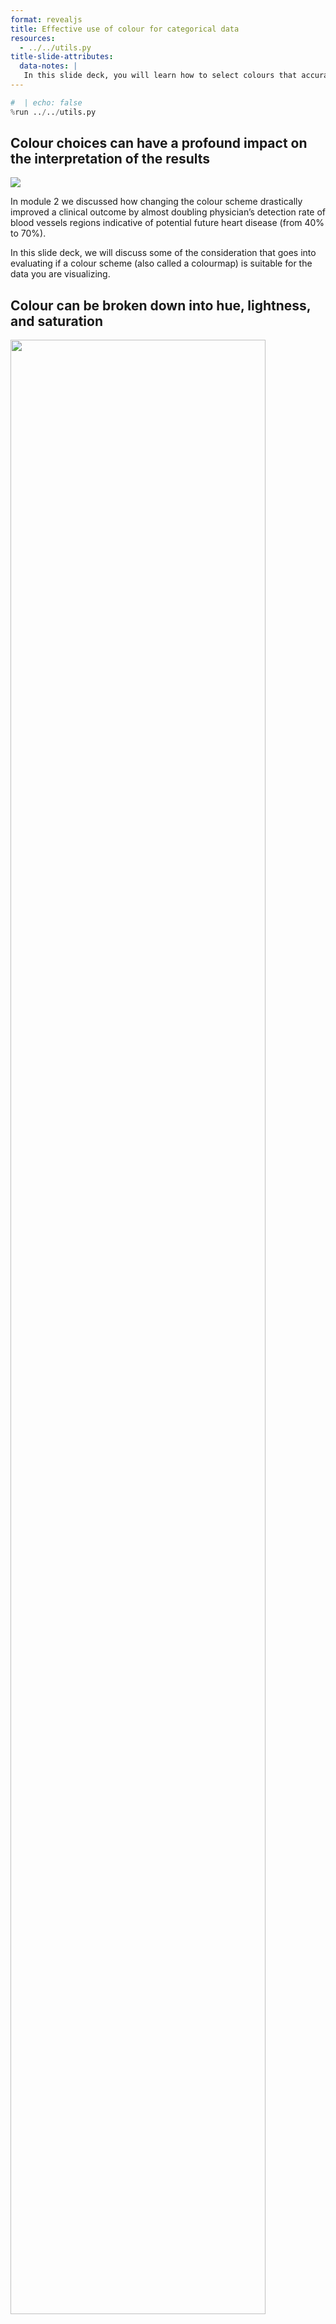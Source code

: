 ```yaml
---
format: revealjs
title: Effective use of colour for categorical data
resources:
  - ../../utils.py
title-slide-attributes:
  data-notes: |
   In this slide deck, you will learn how to select colours that accurately represents your data and effectively communicate it to the reader.
---
```


```python
#  | echo: false
%run ../../utils.py
```

## Colour choices can have a profound impact on the interpretation of the results

![](../../../static/module5/color-importance-vessels.png){fig-alt="Color Importance Vessels"}

::: {.notes}
In module 2 we discussed how changing the colour scheme drastically improved a clinical outcome by almost doubling physician’s detection rate of blood vessels regions indicative of potential future heart disease (from 40% to 70%).

In this slide deck, we will discuss some of the consideration that goes into evaluating if a colour scheme (also called a colourmap) is suitable for the data you are visualizing.
:::

## Colour can be broken down into hue, lightness, and saturation

![](../../../static/module5/hsl-cylinder.png){fig-alt="Hsl Cylinder" fig-align="center" width="90%"}

::: {.notes}
There are several different ways to represent colours.
You might already have heard of RGB (red, green, blue) or CMYK (cyan, magenta, yellow, black)
where different amounts of a set of base colours are combined to create all possible colours.

When discussing colours in the context of data visualization,
We will be describing them with the parameters "hue", "saturation" and "lightness".

The left schematic in this slide is a 2D circular representation including only hue and saturation.
When we add lightness, this circle grows into a cylinder with lightness as the height.

On the next slide, we will break down exactly what each of these three parameters represents.
:::

## Hue, lightness, and saturation describes different properties of colours

![](../../../static/module5/hsl-questions.png){fig-alt="Hsl Questions" fig-align="center" width="60%"}

::: {.notes}
We could verbalize the changes we saw in the previous slide in the following manner:

Hue is what we traditionally think of as the “colour”, is it red, blue, etc?

Each hue can have a varying saturation, which ranges from a dull, greyish appearance to a vibrant fully saturated hue.

Lightness is how bright the colour is. For every hue, it starts at black (no lightness) and ends at white (full lightness).

Hue and lightness are the most important from a data visualization perspective,
and we use them for categorical and quantitative data, respectively. 

Saturation is often used more as a stylistic choice
to decide whether the colours we use should be muted/desaturated or vivid/saturated.
:::

## Hues are used to distinguish categorical values

<iframe src="../../../static/module5/charts/categorical-hues.html" width="100%" height="420px" style="border:none;"></iframe>

::: {.notes}
Hue is useful to distinguish between categories
because it is often relatively easy for us to say that different hues are distinct.
We can see that blue, orange, red, etc are different and don’t easily mix them up.

The leftmost plot uses different hues
to separate the points belonging to different categories.
We can quickly identify that there is a total of three distinct colours being used here
even without looking at the legend.

In the plot to the right
we used lightness within a single hue (blue) to label the different categories.
Here it is much harder to say how many different categories there are,
and even when we have the legend,
it is difficult to tell which points are which shade of blue.
:::

## It is often better to use established colour schemes instead of making your own

![](../../../static/module5/color-schemes.png){fig-alt="Color schemes" fig-align="center"}

::: {.notes}
There are many different hues we could use to represent our colours
and some might not go as well together as others,
so how do we decide which ones to use?

Fortunately,
we don’t have to design our own combination of colours to use,
but can pick from combinations designed by experts to be easy to tell apart
and in most cases also suitable for people with colour vision deficiencies.

These colour combinations are referred to as colour schemes in Altair,
but you might also hear them being called colourmaps or colour palettes.

In this slide, you can see some of the colour schemes for categorical values
that are built into Altair.

The default one is “tableau10”
and it was named this way because it was originally designed by the company Tableau
but is now one of the most common categorical colour schemes used in data visualization.
[All Altair colour schemes can be viewed here](https://vega.github.io/vega/docs/schemes/).
:::

## Specifying colour schemes in Altair

```python
# | include: false
from vega_datasets import data

cars = data.cars()
```

```python
alt.Chart(cars).mark_point(size=70, filled=True).encode(
    alt.X('Horsepower', title='Engine power (hp)'),
    alt.Y('Miles_per_Gallon', title='Fuel efficiency (miles/gallon)'),
    color=alt.Color('Origin', title=None, scale=alt.Scale(scheme='set1')))
```

::: {.notes}
You can change the colour scheme of a plot by specifying its name as a string
to the `scheme` parameter inside `alt.Scale`.

To more easily see the changes we are making to the colours,
we also increase the size of all points 
via the `size` parameter of the mark.
:::

## Redundant coding can make charts easier to interpret

```python
alt.Chart(cars).mark_point(size=70, filled=True).encode(
    alt.X('Horsepower', title='Engine power (hp)'),
    alt.Y('Miles_per_Gallon', title='Fuel efficiency (miles/gallon)'),
    color=alt.Color('Origin', title=None, scale=alt.Scale(scheme='set1')),
    shape='Origin')
```

::: {.notes}
Although many of the colour schemes in Altair 
are designed according to the guidelines for effective colour uses,
they can sometimes be difficult to interpret 
for people with colour vision deficiencies.

Especially colour schemes that mix red and green
as the one in the previous slide.

In addition to using a more suitable colour scheme (such as the default),
we could also change the shape of the points for each category.

Although this is technically redundant
since the colour is already used for the categorical groups,
it can make your visualization more effective
since it makes the points more distinct from each other.

Note that `shape=` is only available to use with `mark_point`,
not `mark_circle`, `mark_square`, etc.

For line plots, we could achieve a similar effect
by using the `strokeDash` encoding instead of `shape`,
which together with direct labelling from the previous slide deck
can facilitate interpretation of these plots.
:::

## Specifying custom colours

```python
colors = ['coral', '#4682b4', 'rebeccapurple']
alt.Chart(cars).mark_point(size=70, filled=True).encode(
    alt.X('Horsepower', title='Engine power (hp)'),
    alt.Y('Miles_per_Gallon', title='Fuel efficiency (miles/gallon)'),
    color=alt.Color('Origin', title=None, scale=alt.Scale(range=colors)),
    shape='Origin')
```

::: {.notes}
Most of the time it is a good idea to stick to the predefined colour scheme
because of the advantages mentioned in the previous slide.

However,
sometimes the categories we are representing might have a colour already associated with them,
such as political parties or sports teams.

In these cases,
it is often better to design a custom colour scheme
using the colours naturally associated with each category.

In Altair we can create a custom colour scheme by passing a list of colours 
to the `range` parameter of `alt.Scale`.

You can specify colours either by their HTML/CSS name (such as 'coral')
or their hex code (such as '#4682b4').
[All HTML/CSS colour names can be found in the image in this post](https://stackoverflow.com/a/37232760/2166823).

Hex codes are defines over the range `#000000` for black ("zero colour")
to `#ffffff` for white ("full colour")
and [are easiest chosen via colour pickers such as this one](https://colorpicker.me/).
:::

## Don't use more than 5-8 distinct hues for categories

![](../../../static/module5/hue-guidelines.png){fig-alt="Hue Guidelines" fig-align="center"}

::: {.notes}
Although many of the categorical colour schemes contain ten or more hues,
if is often not a good idea to use all that many
because it becomes near impossible to distinguish
the different hues from each other.


The guidelines on what is too many hues differ between different sources
and also depends on your use case.
A good rule of thumb is that when you get to around five different hues,
you should really consider if this is the best way to represent your data
or if you could split it up into multiple visualizations instead.

If the data is neatly organized in well-separated clusters,
it is possible that you could visualize more than five colours
(maybe even ten) effectively,
but in data where the datapoints are more mixed,
you will rarely if ever, be able to go this high.
:::

## Too many hues are impossible to distinguish
<!-- #endregion -->

```python
alt.Chart(cars).mark_point(size=70, filled=True).encode(
    alt.X('Horsepower', title='Engine power (hp)'),
    alt.Y('Miles_per_Gallon', title='Fuel efficiency (miles/gallon)'),
    color=alt.Color('Name', title=None))
```

::: {.notes}
This is an example of what happens when too many categorical hues are used.
In this plot,
we can not separate the colours
even if we spent a considerable amount of effort studying the chart.

As we saw on the last slide,
categorical colour schemes have a limited amount of hues
so in addition to it being hard to differentiate this many hues in general,
it becomes practically impossible in cases
where there are more categories than colour hues,
since the colour scheme starts repeating as in the chart.

A better approach here would have been to label specific points of interest directly
and keeping the rest as either a single colour or using a categorical variable with fewer values, e.g. by grouping the cars into brands rather than their full model name.

Since Altair allows for interactive elements,
we could also have used the tooltip here as we saw in a previous module.
:::

## Redundant coding of bar charts can be disorienting

```python
cars['Brand'] = cars['Name'].str.split().str[0]  # Extract brand from the name column
chart = alt.Chart(cars).mark_bar().encode(
    alt.Y('Brand', title=None, sort='x'),
    alt.X('mean(Horsepower)')).properties(width=200, height=350)
chart | chart.encode(alt.Color('Brand', legend=None, scale=alt.Scale(scheme='tableau20')))
```

::: {.notes}
A few slides ago we saw how encoding the same variable as both shape and colour
could make our figures more effective
although it is technically redundant.

Similarly,
you might come across bar charts where the author of the visualization
has added a distinct colour for each bar.

This can work when there are relatively few bars,
but it usually does not add anything
and can become directly disorienting when there are many bars
as in this slide.

It is usually preferable to colour all the bars in the same colour
(or after another categorical variable, such as "Origin" in this data),
and let the axis labels alone identify which category the bar belongs to.

One exception to this is if each axis label
is broken down into subcategories
where each location has multiple bars based on another categorical variable,
then colour can help.

You can also see that the car brands are not systematically named
and we would need to clean this data to unify e.g. 'vw', 'vokswagen', and 'volkswagen'.
The reason we're setting the height is just to fit the plot on the slide.
:::

## Use consistent colouring between subplots even when it is redundant

```python
chart = alt.Chart(cars).mark_bar().encode(
    alt.X('Origin', title=None),
    alt.Y('mean(Horsepower)'),
    alt.Color('Origin', title=None))
(chart | chart.mark_line().encode(alt.X('Year', title=None), alt.StrokeDash('Origin', title=None)))
```

::: {.notes}
When creating a figure that contains several subplots,
it is important to be consistent in the colouring between these
even if the colouring is redundant in one of the subplots.

Here we have coloured the bars to match the lines
although we could tell the categories only from reading the axis labels.

It is important to not use different colours for the same categories between subplots.
For example,
if we made an additional subplot that only contained Japan and the USA,
then we should make sure that these are still coloured in orange and red.
Since the default Altair colour scheme will always start with blue,
we would need to manually specify the colours in this case.
:::

# Let's apply what we learned!
